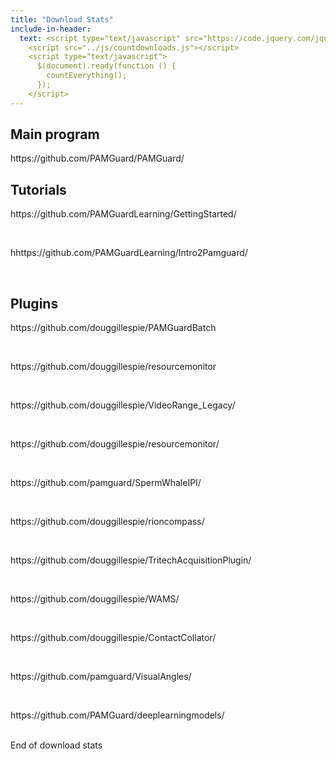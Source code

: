 ```yaml
---
title: "Download Stats"
include-in-header: 
  text: <script type="text/javascript" src="https://code.jquery.com/jquery-1.7.1.min.js"></script>
    <script src="../js/countdownloads.js"></script>
    <script type="text/javascript">
      $(document).ready(function () {
        countEverything();
      });
    </script>
---
```


```{=html}
<style>
table, th, td { 
/*  width: 100%;*/
  border: 1px solid; 
  padding-left: 10px;
  padding-right: 10px;
}
</style>
```

<h2>Main program</h2>

::: pgdownload
https://github.com/PAMGuard/PAMGuard/
:::

<h2>Tutorials</h2>

::: pgdownload
https://github.com/PAMGuardLearning/GettingStarted/
:::

<br>

::: pgdownload
hhttps://github.com/PAMGuardLearning/Intro2Pamguard/
:::

<br>

<h2>Plugins</h2>

::: pgdownload
https://github.com/douggillespie/PAMGuardBatch
:::

<br>

::: pgdownload
https://github.com/douggillespie/resourcemonitor
:::

<br>

::: pgdownload
https://github.com/douggillespie/VideoRange_Legacy/
:::

<br>

::: pgdownload
https://github.com/douggillespie/resourcemonitor/
:::

<br>

::: pgdownload
https://github.com/pamguard/SpermWhaleIPI/
:::

<br>

::: pgdownload
https://github.com/douggillespie/rioncompass/
:::

<br>

::: pgdownload
https://github.com/douggillespie/TritechAcquisitionPlugin/
:::

<br>

::: pgdownload
https://github.com/douggillespie/WAMS/
:::


<br>

::: pgdownload
https://github.com/douggillespie/ContactCollator/
:::

<br>

::: pgdownload
https://github.com/pamguard/VisualAngles/
:::

<br>

::: pgdownload
https://github.com/PAMGuard/deeplearningmodels/
:::

<br>
End of download stats
